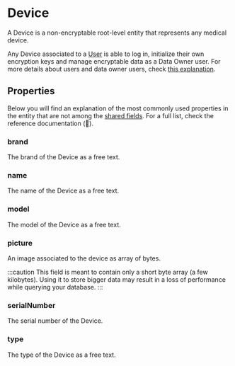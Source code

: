 # Device

A Device is a non-encryptable root-level entity that represents any medical device.

Any Device associated to a [User](/explanations/data-model/user) is able to log in, initialize their own
encryption keys and manage encryptable data as a Data Owner user. For more details about users and data owner users,
check [this explanation](/explanations/end-to-end-encryption/data-owners-and-access-control).

## Properties

Below you will find an explanation of the most commonly used properties in the entity that are not among the
[shared fields](/explanations/data-model/#shared-fields). For a full list, check the reference documentation (:construction:).

### brand
The brand of the Device as a free text.

### name
The name of the Device as a free text.

### model
The model of the Device as a free text.

### picture
An image associated to the device as array of bytes.

:::caution
This field is meant to contain only a short byte array (a few kilobytes). Using it to store bigger data may result in
a loss of performance while querying your database.
:::

### serialNumber
The serial number of the Device.

### type
The type of the Device as a free text.
